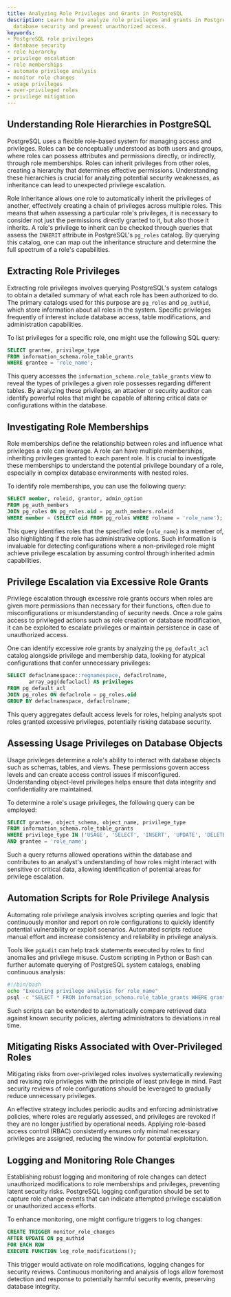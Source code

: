 ```yaml
---
title: Analyzing Role Privileges and Grants in PostgreSQL
description: Learn how to analyze role privileges and grants in PostgreSQL to enhance
  database security and prevent unauthorized access.
keywords:
- PostgreSQL role privileges
- database security
- role hierarchy
- privilege escalation
- role memberships
- automate privilege analysis
- monitor role changes
- usage privileges
- over-privileged roles
- privilege mitigation
---
```


## Understanding Role Hierarchies in PostgreSQL

PostgreSQL uses a flexible role-based system for managing access and privileges. Roles can be conceptually understood as both users and groups, where roles can possess attributes and permissions directly, or indirectly, through role memberships. Roles can inherit privileges from other roles, creating a hierarchy that determines effective permissions. Understanding these hierarchies is crucial for analyzing potential security weaknesses, as inheritance can lead to unexpected privilege escalation.

Role inheritance allows one role to automatically inherit the privileges of another, effectively creating a chain of privileges across multiple roles. This means that when assessing a particular role's privileges, it is necessary to consider not just the permissions directly granted to it, but also those it inherits. A role's privilege to inherit can be checked through queries that assess the `INHERIT` attribute in PostgreSQL's `pg_roles` catalog. By querying this catalog, one can map out the inheritance structure and determine the full spectrum of a role's capabilities.

## Extracting Role Privileges

Extracting role privileges involves querying PostgreSQL's system catalogs to obtain a detailed summary of what each role has been authorized to do. The primary catalogs used for this purpose are `pg_roles` and `pg_authid`, which store information about all roles in the system. Specific privileges frequently of interest include database access, table modifications, and administration capabilities.

To list privileges for a specific role, one might use the following SQL query:

```sql
SELECT grantee, privilege_type
FROM information_schema.role_table_grants
WHERE grantee = 'role_name';
```

This query accesses the `information_schema.role_table_grants` view to reveal the types of privileges a given role possesses regarding different tables. By analyzing these privileges, an attacker or security auditor can identify powerful roles that might be capable of altering critical data or configurations within the database.

## Investigating Role Memberships

Role memberships define the relationship between roles and influence what privileges a role can leverage. A role can have multiple memberships, inheriting privileges granted to each parent role. It is crucial to investigate these memberships to understand the potential privilege boundary of a role, especially in complex database environments with nested roles.

To identify role memberships, you can use the following query:

```sql
SELECT member, roleid, grantor, admin_option
FROM pg_auth_members
JOIN pg_roles ON pg_roles.oid = pg_auth_members.roleid
WHERE member = (SELECT oid FROM pg_roles WHERE rolname = 'role_name');
```

This query identifies roles that the specified role (`role_name`) is a member of, also highlighting if the role has administrative options. Such information is invaluable for detecting configurations where a non-privileged role might achieve privilege escalation by assuming control through inherited admin capabilities.

## Privilege Escalation via Excessive Role Grants

Privilege escalation through excessive role grants occurs when roles are given more permissions than necessary for their functions, often due to misconfigurations or misunderstanding of security needs. Once a role gains access to privileged actions such as role creation or database modification, it can be exploited to escalate privileges or maintain persistence in case of unauthorized access.

One can identify excessive role grants by analyzing the `pg_default_acl` catalog alongside privilege and membership data, looking for atypical configurations that confer unnecessary privileges:

```sql
SELECT defaclnamespace::regnamespace, defaclrolname,
       array_agg(defaclacl) AS privileges
FROM pg_default_acl
JOIN pg_roles ON defaclrole = pg_roles.oid
GROUP BY defaclnamespace, defaclrolname;
```

This query aggregates default access levels for roles, helping analysts spot roles granted excessive privileges, potentially risking database security.

## Assessing Usage Privileges on Database Objects

Usage privileges determine a role's ability to interact with database objects such as schemas, tables, and views. These permissions govern access levels and can create access control issues if misconfigured. Understanding object-level privileges helps ensure that data integrity and confidentiality are maintained.

To determine a role's usage privileges, the following query can be employed:

```sql
SELECT grantee, object_schema, object_name, privilege_type
FROM information_schema.role_table_grants
WHERE privilege_type IN ('USAGE', 'SELECT', 'INSERT', 'UPDATE', 'DELETE')
AND grantee = 'role_name';
```

Such a query returns allowed operations within the database and contributes to an analyst's understanding of how roles might interact with sensitive or critical data, allowing identification of potential areas for privilege escalation.

## Automation Scripts for Role Privilege Analysis

Automating role privilege analysis involves scripting queries and logic that continuously monitor and report on role configurations to quickly identify potential vulnerability or exploit scenarios. Automated scripts reduce manual effort and increase consistency and reliability in privilege analysis.

Tools like `pgAudit` can help track statements executed by roles to find anomalies and privilege misuse. Custom scripting in Python or Bash can further automate querying of PostgreSQL system catalogs, enabling continuous analysis:

```bash
#!/bin/bash
echo "Executing privilege analysis for role_name"
psql -c "SELECT * FROM information_schema.role_table_grants WHERE grantee = 'role_name';"
```

Such scripts can be extended to automatically compare retrieved data against known security policies, alerting administrators to deviations in real time.

## Mitigating Risks Associated with Over-Privileged Roles

Mitigating risks from over-privileged roles involves systematically reviewing and revising role privileges with the principle of least privilege in mind. Past security reviews of role configurations should be leveraged to gradually reduce unnecessary privileges.

An effective strategy includes periodic audits and enforcing administrative policies, where roles are regularly assessed, and privileges are revoked if they are no longer justified by operational needs. Applying role-based access control (RBAC) consistently ensures only minimal necessary privileges are assigned, reducing the window for potential exploitation.

## Logging and Monitoring Role Changes

Establishing robust logging and monitoring of role changes can detect unauthorized modifications to role memberships and privileges, preventing latent security risks. PostgreSQL logging configuration should be set to capture role change events that can indicate attempted privilege escalation or unauthorized access efforts.

To enhance monitoring, one might configure triggers to log changes:

```sql
CREATE TRIGGER monitor_role_changes
AFTER UPDATE ON pg_authid
FOR EACH ROW
EXECUTE FUNCTION log_role_modifications();
```

This trigger would activate on role modifications, logging changes for security reviews. Continuous monitoring and analysis of logs allow foremost detection and response to potentially harmful security events, preserving database integrity.